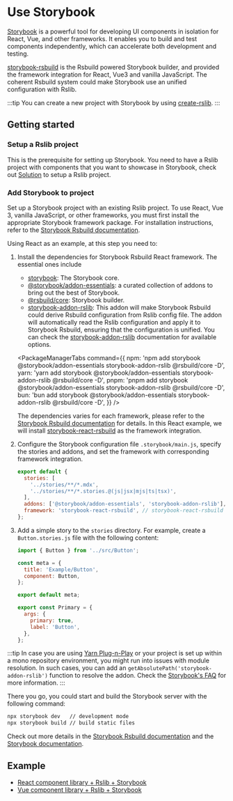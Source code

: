 
# Use Storybook

[Storybook](https://storybook.js.org/) is a powerful tool for developing UI components in isolation for React, Vue, and other frameworks. It enables you to build and test components independently, which can accelerate both development and testing.

[storybook-rsbuild](https://github.com/rspack-contrib/storybook-rsbuild) is the Rsbuild powered Storybook builder, and provided the framework integration for React, Vue3 and vanilla JavaScript. The coherent Rsbuild system could make Storybook use an unified configuration with Rslib.

:::tip
You can create a new project with Storybook by using [create-rslib](/guide/start/quick-start#creating-an-rslib-project).
:::

## Getting started

### Setup a Rslib project

This is the prerequisite for setting up Storybook. You need to have a Rslib project with components that you want to showcase in Storybook, check out [Solution](/guide/solution/) to setup a Rslib project.

### Add Storybook to project

Set up a Storybook project with an existing Rslib project. To use React, Vue 3, vanilla JavaScript, or other frameworks, you must first install the appropriate Storybook framework package. For installation instructions, refer to the [Storybook Rsbuild documentation](https://storybook.rsbuild.rs/guide/framework.html).

Using React as an example, at this step you need to:

1. Install the dependencies for Storybook Rsbuild React framework. The essential ones include
   - [storybook](https://www.npmjs.com/package/storybook): The Storybook core.
   - [@storybook/addon-essentials](https://www.npmjs.com/package/@storybook/addon-essentials): a curated collection of addons to bring out the best of Storybook.
   - [@rsbuild/core](https://www.npmjs.com/package/@rsbuild/core): Storybook builder.
   - [storybook-addon-rslib](https://www.npmjs.com/package/storybook-addon-rslib): This addon will make Storybook Rsbuild could derive Rsbuild configuration from Rslib config file.
     The addon will automatically read the Rslib configuration and apply it to Storybook Rsbuild, ensuring that the configuration is unified. You can check the [storybook-addon-rslib](https://storybook.rsbuild.rs/guide/integrations/rslib.html) documentation for available options.

   <PackageManagerTabs
     command={{
       npm: 'npm add storybook @storybook/addon-essentials storybook-addon-rslib @rsbuild/core -D',
       yarn: 'yarn add storybook @storybook/addon-essentials storybook-addon-rslib @rsbuild/core -D',
       pnpm: 'pnpm add storybook @storybook/addon-essentials storybook-addon-rslib @rsbuild/core -D',
       bun: 'bun add storybook @storybook/addon-essentials storybook-addon-rslib @rsbuild/core -D',
     }}
   />

   The dependencies varies for each framework, please refer to the [Storybook Rsbuild documentation](https://storybook.rsbuild.rs/guide/framework.html) for details. In this React example, we will install [storybook-react-rsbuild](https://www.npmjs.com/package/storybook-react-rsbuild) as the framework integration.

   <Tabs>
     <Tab label="React">
       <PackageManagerTabs command="add storybook-react-rsbuild -D" />
     </Tab>
     <Tab label="Vue">
       <PackageManagerTabs command="add storybook-vue3-rsbuild -D" />
     </Tab>
   </Tabs>

2. Configure the Storybook configuration file `.storybook/main.js`, specify the stories and addons, and set the framework with corresponding framework integration.

   ```js title=".storybook/main.js"
   export default {
     stories: [
       '../stories/**/*.mdx',
       '../stories/**/*.stories.@(js|jsx|mjs|ts|tsx)',
     ],
     addons: ['@storybook/addon-essentials', 'storybook-addon-rslib'],
     framework: 'storybook-react-rsbuild', // storybook-react-rsbuild for example
   };
   ```

3. Add a simple story to the `stories` directory. For example, create a `Button.stories.js` file with the following content:

   ```js title="stories/Button.stories.js"
   import { Button } from '../src/Button';

   const meta = {
     title: 'Example/Button',
     component: Button,
   };

   export default meta;

   export const Primary = {
     args: {
       primary: true,
       label: 'Button',
     },
   };
   ```

:::tip
In case you are using [Yarn Plug-n-Play](https://yarnpkg.com/features/pnp) or your project is set up within a mono repository environment, you might run into issues with module resolution. In such cases, you can add an `getAbsolutePath('storybook-addon-rslib')` function to resolve the addon. Check the [Storybook's FAQ](https://storybook.js.org/docs/faq#how-do-i-fix-module-resolution-in-special-environments) for more information.
:::

There you go, you could start and build the Storybook server with the following command:

```bash
npx storybook dev   // development mode
npx storybook build // build static files
```

Check out more details in the [Storybook Rsbuild documentation](https://storybook.rsbuild.rs/) and the [Storybook documentation](https://storybook.js.org/docs/react/get-started/introduction).

## Example

- [React component library + Rslib + Storybook](https://github.com/rspack-contrib/rstack-examples/tree/main/rslib/react-storybook)
- [Vue component library + Rslib + Storybook](https://github.com/rspack-contrib/rstack-examples/tree/main/rslib/vue-storybook)
